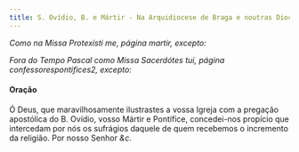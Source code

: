 ```yaml
---
title: S. Ovídio, B. e Mártir - Na Arquidiocese de Braga e noutras Dioceses
---
```


<em>Como na Missa Protexísti me, página martir, excepto:</em>

<em>
  Fora do Tempo Pascal como Missa Sacerdótes tui, página confessorespontifices2,
  excepto:
</em>

#### Oração

Ó Deus, que maravilhosamente ilustrastes a vossa Igreja com a pregação
apostólica do B. Ovídio, vosso Mártir e Pontífice, concedei-nos propício
que intercedam por nós os sufrágios daquele de quem recebemos o incremento
da religião. Por nosso Senhor <em>&c.</em>
